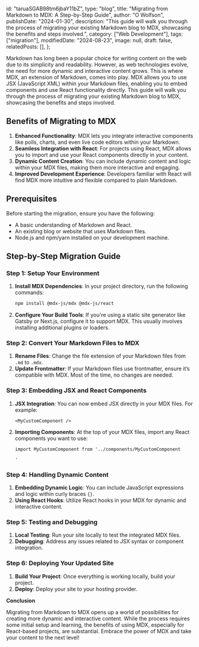   id: "taruaSGAB98tm6jbaY11bZ",
  type: "blog",
  title: "Migrating from Markdown to MDX: A Step-by-Step Guide",
  author: "O Wolfson",
  publishDate: "2024-01-30",
  description:
    "This guide will walk you through the process of migrating your existing Markdown blog to MDX, showcasing the benefits and steps involved.",
  category: ["Web Development"],
  tags: ["migration"],
  modifiedDate: "2024-08-23",
  image: null,
  draft: false,
  relatedPosts: [],
};

Markdown has long been a popular choice for writing content on the web due to its simplicity and readability. However, as web technologies evolve, the need for more dynamic and interactive content grows. This is where MDX, an extension of Markdown, comes into play. MDX allows you to use JSX (JavaScript XML) within your Markdown files, enabling you to embed components and use React functionality directly. This guide will walk you through the process of migrating your existing Markdown blog to MDX, showcasing the benefits and steps involved.

## Benefits of Migrating to MDX

1. **Enhanced Functionality**: MDX lets you integrate interactive components like polls, charts, and even live code editors within your Markdown.
2. **Seamless Integration with React**: For projects using React, MDX allows you to import and use your React components directly in your content.
3. **Dynamic Content Creation**: You can include dynamic content and logic within your MDX files, making them more interactive and engaging.
4. **Improved Development Experience**: Developers familiar with React will find MDX more intuitive and flexible compared to plain Markdown.

## Prerequisites

Before starting the migration, ensure you have the following:

- A basic understanding of Markdown and React.
- An existing blog or website that uses Markdown files.
- Node.js and npm/yarn installed on your development machine.

## Step-by-Step Migration Guide

### Step 1: Setup Your Environment

1. **Install MDX Dependencies**: In your project directory, run the following commands:

   ```bash
   npm install @mdx-js/mdx @mdx-js/react
   ```

2. **Configure Your Build Tools**: If you're using a static site generator like Gatsby or Next.js, configure it to support MDX. This usually involves installing additional plugins or loaders.

### Step 2: Convert Your Markdown Files to MDX

1. **Rename Files**: Change the file extension of your Markdown files from `.md` to `.mdx`.
2. **Update Frontmatter**: If your Markdown files use frontmatter, ensure it’s compatible with MDX. Most of the time, no changes are needed.

### Step 3: Embedding JSX and React Components

1. **JSX Integration**: You can now embed JSX directly in your MDX files. For example:

   ```mdx
   <MyCustomComponent />
   ```

2. **Importing Components**: At the top of your MDX files, import any React components you want to use:

   ```mdx
   import MyCustomComponent from '../components/MyCustomComponent

   '
   ```

### Step 4: Handling Dynamic Content

1. **Embedding Dynamic Logic**: You can include JavaScript expressions and logic within curly braces `{}`.
2. **Using React Hooks**: Utilize React hooks in your MDX for dynamic and interactive content.

### Step 5: Testing and Debugging

1. **Local Testing**: Run your site locally to test the integrated MDX files.
2. **Debugging**: Address any issues related to JSX syntax or component integration.

### Step 6: Deploying Your Updated Site

1. **Build Your Project**: Once everything is working locally, build your project.
2. **Deploy**: Deploy your site to your hosting provider.

**Conclusion**

Migrating from Markdown to MDX opens up a world of possibilities for creating more dynamic and interactive content. While the process requires some initial setup and learning, the benefits of using MDX, especially for React-based projects, are substantial. Embrace the power of MDX and take your content to the next level!
